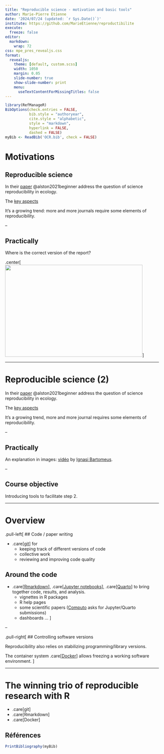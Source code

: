 ```yaml
---
title: "Reproducible science - motivation and basic tools"
author: Marie-Pierre Etienne
date: '2024/07/24 (updated: `r Sys.Date()`)'
institute: https://github.com/MarieEtienne/reproductibilite
execute: 
  freeze: false
editor: 
  markdown: 
    wrap: 72
css: mpe_pres_revealjs.css
format:
  revealjs: 
    theme: [default, custom.scss]
    width: 1050
    margin: 0.05
    slide-number: true
    show-slide-number: print
    menu:
      useTextContentForMissingTitles: false
---
```




```r
library(RefManageR)
BibOptions(check.entries = FALSE,
           bib.style = "authoryear",
           cite.style = "alphabetic",
           style = "markdown",
           hyperlink = FALSE,
           dashed = FALSE)
myBib <- ReadBib('OCR.bib', check = FALSE)
```



# Motivations {#motiv}

## Reproducible science

In their [paper](../resources/bes2.1801.pdf) @alston2021beginner address the question of science reproducibility in ecology.  

The [key aspects](../resources/bes2.1801_crop.pdf)  

It’s a growing trend: more and more journals require some elements of reproducibility.

--

## Practically

Where is the correct version of the report?

.center[
![](../resources/figs/rapports.png){width=450 height=300}
]

---

# Reproducible science (2) {template=motiv}

In their [paper](../resources/bes2.1801.pdf) @alston2021beginner address the question of science reproducibility in ecology.  

The [key aspects](../resources/bes2.1801_crop.pdf)  

It’s a growing trend, more and more journal requires some elements of reproducibility.

--

## Practically

An explanation in images: [vidéo](https://youtu.be/s3JldKoA0zw) by [Ignasi Bartomeus](https://bartomeuslab.com/).

--

## Course objective

Introducing tools to facilitate step 2.

---

# Overview 

.pull-left[
## Code / paper writing

- .care[[git](https://git-scm.com/)] for
  - keeping track of different versions of code  
  - collective work  
  - reviewing and improving code quality  

## Around the code

- .care[[Rmarkdown](https://rmarkdown.rstudio.com/)], .care[[Jupyter notebooks](https://jupyter.org/)], .care[[Quarto](https://quarto.org/)] to bring together code, results, and analysis.  
  - vignettes in R packages  
  - R help pages  
  - some scientific papers ([Computo](https://computo.sfds.asso.fr/) asks for Jupyter/Quarto submissions)  
  - dashboards …
]

--

.pull-right[
## Controlling software versions

Reproducibility also relies on stabilizing programming/library versions.  

The container system .care[[Docker](https://www.docker.com/)] allows freezing a working software environment.
]

---

# The winning trio of reproducible research with R

- .care[git]  
- .care[Rmarkdown]  
- .care[Docker]  

<!-- --- -->

<!-- # Introduction to git {#gitintro} -->

<!-- ## What is it? -->

<!-- - Developed by Linus Torvalds: *“I'm an egotistical bastard, and I name all my projects after myself. First Linux, now [git](https://www.wordreference.com/enfr/git).”* -->

<!-- -- -->

<!-- - Git is a version control system (the most widely used today).   -->
<!-- - It allows tracking all changes made to code since its creation.   -->
<!-- - Git is incredibly efficient.   -->


<!-- --- -->
<!-- template: gitintro -->

<!-- ## Graphical representation of code development -->

<!-- <img src="../resources/figs/git1.svg" width="900" height = "300" alt = "simple branche"></img> -->


<!-- Cf example git_example git example -->

<!-- ```{r git_illustration, eval = FALSE} -->
<!-- git log -->
<!-- ``` -->



<!-- --- -->
<!-- # Configuration -->

<!-- The purpose of Git is to keep tracks of different versions of a project and their authors. -->

<!-- To do so, you need to be authenticated. Before using, specify your name  -->

<!-- ## The first use after installation -->

<!-- ```{r git_config, eval = FALSE} -->
<!-- git config --global user.email "your email" -->
<!-- git config --global user.name "your name"` -->
<!-- git config -l # check -->
<!-- ``` -->

<!-- --- -->


<!-- # Starting from the existing: cloning a remote repository -->

<!-- * Clone the repository that will serve as our example `git@github.com:MarieEtienne/MODE_reproductible_example2023.git`  -->

<!-- in a Git console, type the following command: -->


<!-- ```{r git_clone, eval = FALSE} -->
<!-- cd # to navigate to your main directory -->
<!-- ls   # command to list the contents of a directory -->
<!-- git clone  repositoryname # command to actually clone the remote repository -->
<!-- ls # we're checking what's now in the repository -->
<!-- ``` -->

<!-- -- -->

<!-- *  Type the command git log. -->

<!-- *  Or for a more visual representation, gitk. -->

<!-- --- -->
<!-- name: contribute -->

<!-- # Your first commit -->

<!-- * Open the file `penguins.Rmd` and add your name and the list of authors, then save your file. -->

<!-- -- -->
<!-- * Type the command git log in the console. -->

<!-- -- -->

<!-- * Enter the following commands: -->


<!-- ```{r status_diff, eval = FALSE} -->
<!-- git status # project status -->
<!-- git diff -->
<!-- ``` -->

<!-- -- -->

<!-- *Type the command `git add penguins.Rmd`, then repeat the previous commands. -->

<!-- * Type the command `git commit -m "Added an author"`, and once again check the project status. -->

<!-- -- -->

<!-- * Draw the commit tree. -->

<!-- -- -->

<!-- <img src="../resources/figs/git2.svg" width="800" height = "250" alt = "simple branche"></img> -->



<!-- --- -->
<!-- template: contirbute -->

<!-- ## Process overview -->

<!-- <img src="../resources/figs/Vision_globale_git_step1.png" width="800" height = "300" alt = "bilan1"></img> -->

<!-- -- -->

<!-- ### The snapshot analogy -->

<!-- - In the working directory, let's try different poses (the version of the project in the working directory)  -->

<!-- - When satisfied by the pose of one guy, ask him stop moving (Staging area) -->

<!-- - When satisfied with the whole scene, take the photo (Commit in the local repo) -->


<!-- --- -->
<!-- template: contribute -->

<!-- ## Share your progress with your co workers -->

<!-- The current version of the project is indeed recorded in the version control system, but you are the only ones who know it. -->

<!-- You may want to sharethese changes to the remote repository from which we started. -->

<!-- * To view the differences with the remote repository, use `git diff origin/master`. -->

<!-- * To send our changes, , use `git push`. -->

<!-- * Is the content of the local repository now pushed to the server?  -->

<!-- * Are the local repository and the remote copy identical? -->

<!-- -- -->

<!-- `git diff master origin/master` -->

<!-- -- -->

<!-- * Modify the `penguins.Rmd` file. What will the `git diff master origin/master` command show, and why? -->

<!-- * What will the `git diff origin/master` command show? -->


<!-- --- -->
<!-- template: contribute -->

<!-- ## The graphical tree summary -->

<!-- .pull-left[ -->
<!-- * Before the push  -->

<!-- <img src="../resources/figs/git3.svg" width="600" height = "200" alt = "bilan1"></img> -->
<!-- ] -->
<!-- -- -->
<!-- .pull-right[ -->
<!-- * After the push  -->

<!-- <img src="../resources/figs/git3_bis.svg" width="600" height = "200x" alt = "bilan1"></img> -->

<!-- ] -->

<!-- --- -->
<!-- template: contribute -->

<!-- .pull-left[ -->
<!-- ## The graphical tree summary -->

<!-- <img src="../resources/figs/Vision_globale_git_step2.png" width="800" height = "300" alt = "bilan1"></img> -->
<!-- ] -->
<!-- -- -->

<!-- .pull-right[ -->
<!-- ### The snapshot analogy -->


<!-- - In the working directory, let's try different poses (the version of the project in the working directory)  -->

<!-- - When satisfied by the pose of one guy, ask him stop moving (Staging area) -->

<!-- - When satisfied with the whole scene, take the photo (Commit in the local repo) -->

<!-- - Push the photo on Insta to share it (remote repo -- push) -->

<!-- ] -->
<!-- --- -->
<!-- template: contribute -->

<!-- ## Share your progress with your co workers -->

<!-- The remote repo might have changed while we were working on our local version. -->

<!-- Before bein allowed to push your modification, you have to accounts for the change made by others -->

<!-- ```{r git_pull, eval = FALSE } -->
<!-- git pull  -->
<!-- ``` -->

<!-- -- -->

<!-- If no one has modified the same portion of the file as you, Git will smoothly incorporate the changes made by others into your code. -->


<!-- --- -->
<!-- template: contribute -->

<!-- ## Working together: graphical tree for a merge -->

<!-- Before merging -->

<!-- <img src="../resources/figs/git4.svg" width="680" height = "500" alt = "bilan1"></img> -->


<!-- --- -->
<!-- template: contribute -->

<!-- ## Working together: graphical tree for a merge -->

<!-- After merging -->

<!-- <img src="../resources/figs/git5.svg" width="680" height = "500" alt = "bilan1"></img> -->


<!-- --- -->
<!-- template: contribute -->

<!-- ## Working together: graphical tree for a merge -->

<!-- After the push  -->

<!-- <img src="../resources/figs/git6.svg" width="680" height = "500" alt = "bilan1"></img> -->

<!-- --- -->
<!-- template: contribute -->

<!-- ## Working together: handling conflicts -->


<!-- If the same portion of the file has been modified on the server, Git panics; this is the -->

<!-- -- -->

<!-- .care[CONFLICT] -->


<!-- ```{r git_conflit, eval = FALSE} -->
<!-- CONFLICT (content): Merge conflict in penguins.Rmd -->
<!-- Automatic merge failed; fix conflicts and then commit the result. -->
<!-- ``` -->

<!-- -- -->

<!-- You must resolve the conflict -->

<!-- ```{r git_conflit_resolve, eval = FALSE} -->

<!-- <<<<<<< HEAD -->
<!-- L'objectif de cette classe est de proposer des représentations graphiques de ces données en collaborant à l'aide de l'outil git. Il faut bien une raison d'utiliser git. -->
<!-- ======= -->
<!-- L'objectif de cette classe est de proposer des représentations graphiques de ces données en collaborant à l'aide de l'outil git. C'est un prétexte pour utiliser git. -->
<!-- >>>>>>> conflit -->
<!-- ``` -->

<!-- * We edit the file to choose the correct version, then `git add, commit, push` -->


<!-- ** Please  take some time to produce conflicts and solve it ** -->


<!-- --- -->
<!-- template: contribute -->

<!-- ## Working together: Graphical tree overview -->

<!-- <img src="../resources/figs/Vision_globale_git_step3.png" width="800" height = "300" alt = "bilan1"></img> -->




<!-- --- -->
<!-- template: contribute -->

<!-- ## Working together: less share, less pain  -->

<!-- To limit conflicts, conduct tests without interfering with others, there is the concept of *branching*. -->

<!-- You work independantly for a while and merge from time to time. -->
<!-- -- -->

<!-- <img src="../resources/figs/git7.svg" width="800" height = "600" alt = "bilan1"></img> -->


<!-- --- -->
<!-- template: contribute -->

<!-- ## Working together: branches  practically speaking -->


<!-- * Create your branch -->

<!-- ```{r git_branch, eval = FALSE } -->
<!-- git branch -a -->
<!-- git branch test -->
<!-- git branch -a -->
<!-- ``` -->

<!-- * To jump on a branch -->

<!-- ```{r git_switch, eval = FALSE } -->
<!-- git switch test -->
<!-- git branch -a -->
<!-- ``` -->

<!-- Let's make whatever changes you like and then commit. -->
<!-- when you return to the master branch, you will find your project just as you left it before branching. -->

<!-- ** Take a moment to try** -->

<!-- --- -->
<!-- template: contribute -->

<!-- ## Working together: branches  practically speaking -->

<!-- * Let's create your own branch  and jump on it  `git branch` (`git branch -a` to have the remotes branches also). -->

<!-- The stared branch is the one we currently sit on. -->

<!-- * Please remove `penguins.Rmd ` then register this change -->

<!-- ```{r illustration_branche, eval = FALSE}  -->
<!-- rm penguins.Rmd # to remove the file -->
<!-- git status -->
<!-- git add penguins.Rmd # add the changes aka it's deletion -- ok it's weird -->
<!-- git commit -m "Removing penguins.Rmd" -->
<!-- ls #list the content of the working directory -->
<!-- ``` -->

<!-- * Jump back on the master branch `git switch master` and list the contents of your working directory.  -->

<!-- -- -->

<!-- You may want to suppress an old unuseful branch with  -->

<!-- ```{r delete_branche, eval = FALSE}  -->
<!-- git branch  -d test  -->
<!-- ``` -->

<!-- -- -->

<!-- As the changes stored in this branch have not been pushed on the remote repo, you will lose every changes if you delete the branch, -->

<!-- The vigilant Git system is worried about us. Are we not on the verge of losing important work? -->

<!-- We reassure it by letting it know that we know exactly what we are doing by using the  `-D` option -->

<!-- ```{r delete_branche_force, eval = FALSE}  -->
<!-- git branch  -D test  -->
<!-- ``` -->

<!-- --- -->
<!-- template: contribute -->


<!-- ## Working together: incorporate the changes made in another branch -- merge -->

<!-- * Create a branch dev and switch to this branch. -->

<!-- * Add a nice chart to penguins.Rmd and then incorporate your changes into the project on the dev branch. -->

<!-- * Push your work to the remote repository (look at Git's instructions on git push options) (optional for now but generally useful). -->

<!-- * Switch to the master branch and type the command git merge dev. You have integrated the changes made in dev into the master branch. -->

<!-- * Draw the commit tree in this case. -->

<!-- --- -->
<!-- name: navigate -->

<!-- # Navigate from one version to another -->

<!-- --- -->
<!-- template: navigate -->

<!-- ## Go back to a previous version -- checkout -->

<!-- To go back to a previous specific version, use the `checkout`  command -->

<!-- Open the files `penguins.Rmd` and execute -->

<!-- ```{r git_checkout, eval = FALSE} -->
<!-- git log --oneline -->
<!-- git checkout A_specific_hash_version_number -->
<!-- ``` -->

<!-- The current working version of  `penguins.Rmd` is in the state of commit `A_specific_hash_version_number` -->

<!-- Go back to the lates version on master by  -->

<!-- -- -->

<!-- ```{r git_checkout_2, eval = FALSE} -->
<!-- git checkout master -->
<!-- ``` -->

<!-- Everything is back to normal! -->


<!-- ** That's the Git Magic" -->


<!-- --- -->
<!-- template: navigate -->

<!-- ## To suppress a local commit (not present on the remote repo) -->

<!-- * Remove the file `penguins.Rmd`, and commit this change -->

<!-- ```{r git_checkout_suppress, eval = FALSE} -->
<!-- git log --oneline -->
<!-- git reset --hard The_previous_commit_number -->
<!-- git log --oneline -->
<!-- ``` -->

<!-- -- -->

<!-- Be very very very careful, it is a destructive process. All information regarding your previous commit is lost. -->

<!-- It's a very dangerous way of living with Git, an unfortunate removal of a commit present on the remote server can break the commit trees for all your coworkers and you won't have friends anymore.  -->


<!-- --- -->
<!-- template: navigate -->

<!-- ## How to suppress a commit shared on the remote repo -->


<!-- * Remove the file  `penguins.Rmd` and commit this modification. -->

<!-- You can "suppress" this commit by applying the opposit! That's what you do by  -->

<!-- ```{r git_checkout_suppress_2, eval = FALSE} -->
<!-- git log --oneline -->
<!-- git revert commit_number_to_revert -->
<!-- git log --oneline -->
<!-- ``` -->

<!-- --- -->
<!-- template: gitintro -->

<!-- ## Practice -->

<!-- within your team, divide and conquer to produce -->

<!-- * a short text to present the Palmer Penguins dataset, -->
<!-- * insigthful plots of the Palmer penguins dataset, -->
<!-- * a statistical analysis to deceide wheter or not the average body mass in the same whatever species you consider, -->

<!-- Good Practice : -->

<!-- Every one works on its own develoment branch and shae with others when he's ready -->


<!-- --- -->
<!-- # If we have time  -->

<!-- `git rebase` -->

<!-- `git cherry pick` -->



<!-- --- -->

<!-- # Last few words -->

<!-- * Git is a standard control version system in industry AND research for version control (wheter you use it with Github or not), -->

<!-- * Being proficient with Git requires to use it as much as possible: The more problems you have, the more you learn -->

<!-- * Go back to the documentation as much as needed -->

<!-- * By no means, Git is an alternative to a proper documented code (in R you might want to use package like `formatR`, `styleR` and document it with `roxygen`) -->





<!-- --- -->

<!-- # Some help other than Claude.ai and ChatGPT -->

<!-- ## Resources -->

<!-- * [The Git Book](https://git-scm.com/book/en/v2) -->
<!-- * [Atlassian tutorial](https://www.atlassian.com/git/tutorials/what-is-version-control) -->

<!-- ## Cheat sheet -->

<!-- [Git Cheat sheet](https://education.github.com/git-cheat-sheet-education.pdf) -->


<!-- ## Tobe used as a Sandbox -->

<!-- [Learning Git Demo](https://learngitbranching.js.org/?locale=fr_FR&NODEMO=) -->


## Références

```r
PrintBibliography(myBib)
```

